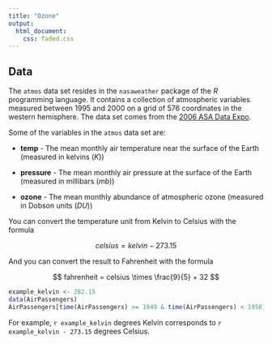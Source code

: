 ```yaml
---
title: "Ozone"
output:
  html_document:
    css: faded.css
---
```


## Data

The `atmos` data set resides in the `nasaweather` package of the *R* programming language. It contains a collection of atmospheric variables measured between 1995 and 2000 on a grid of 576 coordinates in the western hemisphere. The data set comes from the [2006 ASA Data Expo](http://stat-computing.org/dataexpo/2006/).

Some of the variables in the `atmos` data set are:

* **temp** - The mean monthly air temperature near the surface of the Earth (measured in kelvins (*K*))

* **pressure** - The mean monthly air pressure at the surface of the Earth (measured in millibars (*mb*))

* **ozone** - The mean monthly abundance of atmospheric ozone (measured in Dobson units (*DU*))

You can convert the temperature unit from Kelvin to Celsius with the formula

$$ celsius = kelvin - 273.15 $$

And you can convert the result to Fahrenheit with the formula

$$ fahrenheit = celsius \times \frac{9}{5} + 32 $$

```r
example_kelvin <- 282.15
data(AirPassengers)
AirPassengers[time(AirPassengers) >= 1949 & time(AirPassengers) < 1950]
```

For example, `r example_kelvin` degrees Kelvin corresponds to `r example_kelvin - 273.15` degrees Celsius.